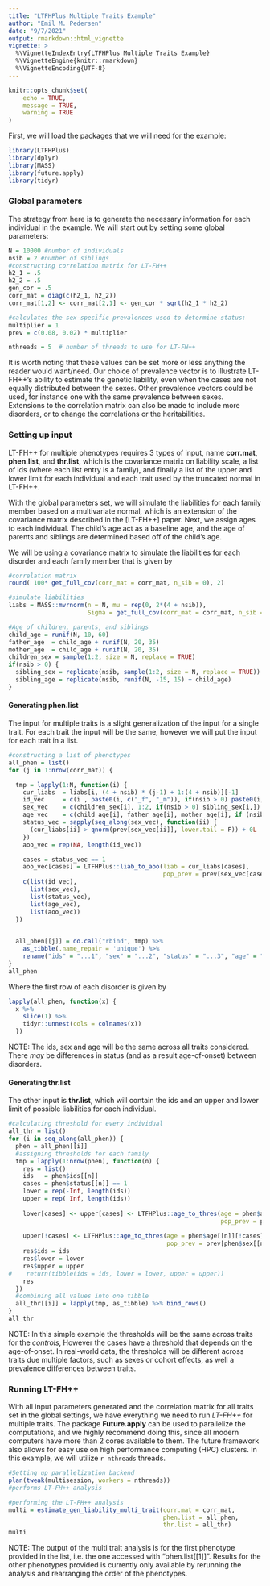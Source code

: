 ```yaml
---
title: "LTFHPlus Multiple Traits Example"
author: "Emil M. Pedersen"
date: "9/7/2021"
output: rmarkdown::html_vignette
vignette: >
  %\VignetteIndexEntry{LTFHPlus Multiple Traits Example}
  %\VignetteEngine{knitr::rmarkdown}
  %\VignetteEncoding{UTF-8}
---
```


```r
knitr::opts_chunk$set(
	echo = TRUE,
	message = TRUE,
	warning = TRUE
)
```

First, we will load the packages that we will need for the example:
```r
library(LTFHPlus)
library(dplyr)
library(MASS)
library(future.apply)
library(tidyr)
```

### Global parameters
The strategy from here is to generate the necessary information for each individual in the example. We will start out by setting some global parameters:

```r
N = 10000 #number of individuals
nsib = 2 #number of siblings
#constructing correlation matrix for LT-FH++
h2_1 = .5
h2_2 = .5
gen_cor = .5
corr_mat = diag(c(h2_1, h2_2))
corr_mat[1,2] <- corr_mat[2,1] <- gen_cor * sqrt(h2_1 * h2_2)

#calculates the sex-specific prevalences used to determine status:
multiplier = 1
prev = c(0.08, 0.02) * multiplier

nthreads = 5  # number of threads to use for LT-FH++
```
It is worth noting that these values can be set more or less anything the reader would want/need. Our choice of prevalence vector is to illustrate LT-FH++'s ability to estimate the genetic liability, even when the cases are not equally distributed between the sexes. Other prevalence vectors could be used, for instance one with the same prevalence between sexes. Extensions to the correlation matrix can also be made to include more disorders, or to change the correlations or the heritabilities.

### Setting up input

LT-FH++ for multiple phenotypes requires 3 types of input, name **corr.mat**, **phen.list**, and **thr.list**, which is the covariance matrix on liability scale, a list of ids (where each list entry is a family), and finally a list of the upper and lower limit for each individual and each trait used by the truncated normal in LT-FH++.

With the global parameters set, we will simulate the liabilities for each family member based on a multivariate normal, which is an extension of the covariance matrix described in the [LT-FH++] paper. Next, we assign ages to each individual. The child's age act as a baseline age, and the age of parents and siblings are determined based off of the child's age.

We will be using a covariance matrix to simulate the liabilities for each disorder and each family member that is given by
```r
#correlation matrix
round( 100* get_full_cov(corr_mat = corr_mat, n_sib = 0), 2)

#simulate liabilities
liabs = MASS::mvrnorm(n = N, mu = rep(0, 2*(4 + nsib)), 
                      Sigma = get_full_cov(corr_mat = corr_mat, n_sib = nsib))

#Age of children, parents, and siblings
child_age = runif(N, 10, 60)
father_age  = child_age + runif(N, 20, 35)
mother_age  = child_age + runif(N, 20, 35)
children_sex = sample(1:2, size = N, replace = TRUE)
if(nsib > 0) {
  sibling_sex = replicate(nsib, sample(1:2, size = N, replace = TRUE))
  sibling_age = replicate(nsib, runif(N, -15, 15) + child_age)
}
```


#### Generating phen.list

The input for multiple traits is a slight generalization of the input for a single trait. For each trait the input will be the same, however we will put the input for each trait in a list.

```r
#constructing a list of phenotypes
all_phen = list()
for (j in 1:nrow(corr_mat)) {

  tmp = lapply(1:N, function(i) {
    cur_liabs  = liabs[i, (4 + nsib) * (j-1) + 1:(4 + nsib)][-1]
    id_vec     = c(i , paste0(i, c("_f", "_m")), if(nsib > 0) paste0(i, "_s", 1:nsib) )
    sex_vec    = c(children_sex[i], 1:2, if(nsib > 0) sibling_sex[i,])
    age_vec    = c(child_age[i], father_age[i], mother_age[i], if (nsib > 0) sibling_age[i,])
    status_vec = sapply(seq_along(sex_vec), function(ii) {
      (cur_liabs[ii] > qnorm(prev[sex_vec[ii]], lower.tail = F)) + 0L
    })
    aoo_vec = rep(NA, length(id_vec))

    cases = status_vec == 1
    aoo_vec[cases] = LTFHPlus::liab_to_aoo(liab = cur_liabs[cases],
                                           pop_prev = prev[sex_vec[cases]])
    c(list(id_vec),
      list(sex_vec),
      list(status_vec),
      list(age_vec),
      list(aoo_vec))
  })

  
  all_phen[[j]] = do.call("rbind", tmp) %>% 
    as_tibble(.name_repair = 'unique') %>%
    rename("ids" = "...1", "sex" = "...2", "status" = "...3", "age" = "...4", "aoo" = "...5")
}
all_phen
```
Where the first row of each disorder is given by
```r
lapply(all_phen, function(x) { 
  x %>% 
    slice(1) %>%
    tidyr::unnest(cols = colnames(x))
  })
```
NOTE: The ids, sex and age will be the same across all traits considered. There *may* be differences in status (and as a result age-of-onset) between disorders. 


#### Generating thr.list

The other input is **thr.list**, which will contain the ids and an upper and lower limit of possible liabilities for each individual. 
```r
#calculating threshold for every individual
all_thr = list()
for (i in seq_along(all_phen)) {
  phen = all_phen[[i]]
  #assigning thresholds for each family
  tmp = lapply(1:nrow(phen), function(n) {
    res = list()
    ids   = phen$ids[[n]]
    cases = phen$status[[n]] == 1
    lower = rep(-Inf, length(ids))
    upper = rep( Inf, length(ids))
    
    lower[cases] <- upper[cases] <- LTFHPlus::age_to_thres(age = phen$aoo[[n]][cases], 
                                                           pop_prev = prev[phen$sex[[n]][cases]])
    
    upper[!cases] <- LTFHPlus::age_to_thres(age = phen$age[[n]][!cases],
                                            pop_prev = prev[phen$sex[[n]][!cases]])
    res$ids = ids
    res$lower = lower
    res$upper = upper
#    return(tibble(ids = ids, lower = lower, upper = upper))
    res
  })
  #combining all values into one tibble
  all_thr[[i]] = lapply(tmp, as_tibble) %>% bind_rows()
}
all_thr
```
NOTE: In this simple example the thresholds will be the same across traits for the *controls*, However the cases have a threshold that depends on the age-of-onset. In real-world data, the thresholds will be different across traits due multiple factors, such as sexes or cohort effects, as well a prevalence differences between traits.



### Running LT-FH++

With all input parameters generated and the correlation matrix for all traits set in the global settings, we have everything we need to run *LT-FH++* for multiple traits. The package **Future.apply** can be used to parallelize the computations, and we highly recommend doing this, since all modern computers have more than 2 cores available to them. The future framework also allows for easy use on high performance computing (HPC) clusters. In this example, we will utilize `r nthreads` threads. 

```r
#Setting up parallelization backend
plan(tweak(multisession, workers = nthreads))
#performs LT-FH++ analysis

#performing the LT-FH++ analysis
multi = estimate_gen_liability_multi_trait(corr.mat = corr_mat,
                                           phen.list = all_phen,
                                           thr.list = all_thr)
multi
```
NOTE: The output of the multi trait analysis is for the first phenotype provided in the list, i.e. the one accessed with "phen.list[[1]]". Results for the other phenotypes provided is currently only available by rerunning the analysis and rearranging the order of the phenotypes.